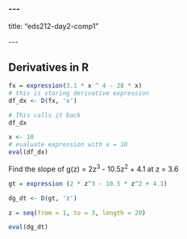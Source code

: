 ### \-\--

title: "eds212-day2-comp1"

\-\--

## Derivatives in R

```r
fx = expression(3.1 * x ^ 4 - 28 * x)
# this is storing derivative expression
df_dx <- D(fx, 'x')

# This calls it back
df_dx

x <- 10
# evaluate expression with x = 10
eval(df_dx)
```

Find the slope of g(z) = 2z^3^ - 10.5z^2^ + 4.1 at z = 3.6

```r
gt = expression (2 * z^3 - 10.5 * z^2 + 4.1)

dg_dt <- D(gt, 'z')

z = seq(from = 1, to = 3, length = 20)

eval(dg_dt)
```
